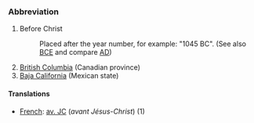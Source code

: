 ===Abbreviation===
#Before Christ
#:Placed after the year number, for example: "1045 BC".  (See also [[BCE]] and compare [[AD]])
#[[British Columbia]] (Canadian province)
#[[Baja California]] (Mexican state)

====Translations====

*[[French]]: [[av. JC]] (''avant Jésus-Christ'') (1)
